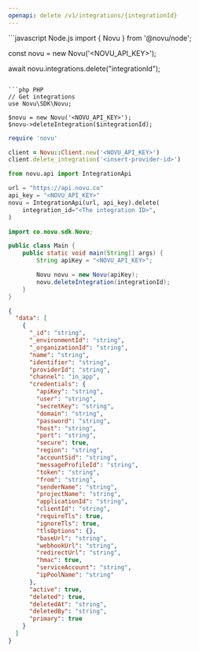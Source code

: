 ```yaml
---
openapi: delete /v1/integrations/{integrationId}
---
```



<ApikeyWarning />

<RequestExample>
```javascript Node.js
import { Novu } from '@novu/node';

const novu = new Novu('<NOVU_API_KEY>');

await novu.integrations.delete("integrationId");

````

```php PHP
// Get integrations
use Novu\SDK\Novu;

$novu = new Novu('<NOVU_API_KEY>');
$novu->deleteIntegration($integrationId);
````

```ruby Ruby
require 'novu'

client = Novu::Client.new('<NOVU_API_KEY>')
client.delete_integration('<insert-provider-id>')
```

```python Python
from novu.api import IntegrationApi

url = "https://api.novu.co"
api_key = "<NOVU_API_KEY>"
novu = IntegrationApi(url, api_key).delete(
    integration_id="<The integration ID>",
)
```

```java Java
import co.novu.sdk.Novu;

public class Main {
    public static void main(String[] args) {
        String apiKey = "<NOVU_API_KEY>";

        Novu novu = new Novu(apiKey);
        novu.deleteIntegration(integrationId);
    }
}
```

</RequestExample>

<ResponseExample>

```json Response
{
  "data": [
    {
      "_id": "string",
      "_environmentId": "string",
      "_organizationId": "string",
      "name": "string",
      "identifier": "string",
      "providerId": "string",
      "channel": "in_app",
      "credentials": {
        "apiKey": "string",
        "user": "string",
        "secretKey": "string",
        "domain": "string",
        "password": "string",
        "host": "string",
        "port": "string",
        "secure": true,
        "region": "string",
        "accountSid": "string",
        "messageProfileId": "string",
        "token": "string",
        "from": "string",
        "senderName": "string",
        "projectName": "string",
        "applicationId": "string",
        "clientId": "string",
        "requireTls": true,
        "ignoreTls": true,
        "tlsOptions": {},
        "baseUrl": "string",
        "webhookUrl": "string",
        "redirectUrl": "string",
        "hmac": true,
        "serviceAccount": "string",
        "ipPoolName": "string"
      },
      "active": true,
      "deleted": true,
      "deletedAt": "string",
      "deletedBy": "string",
      "primary": true
    }
  ]
}
```

</ResponseExample>
